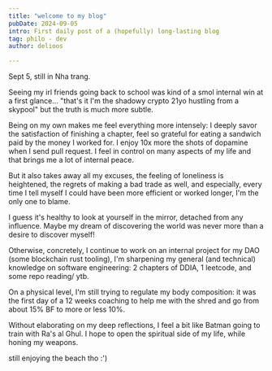 ```yaml
---
title: "welcome to my blog"
pubDate: 2024-09-05
intro: First daily post of a (hopefully) long-lasting blog
tag: philo - dev
author: delioos 

---
```

Sept 5, still in Nha trang.

Seeing my irl friends going back to school was kind of a smol internal win at a first glance... "that's it I'm the shadowy crypto 21yo hustling from a skypool" but the truth is much more subtle.

Being on my own makes me feel everything more intensely:
I deeply savor the satisfaction of finishing a chapter, feel so grateful for eating a sandwich paid by the money I worked for.
I enjoy 10x more the shots of dopamine when I send pull request.
I feel in control on many aspects of my life and that brings me a lot of internal peace.

But it also takes away all my excuses, the feeling of loneliness is heightened, the regrets of making a bad trade as well, and especially, every time I tell myself I could have been more efficient or worked longer, I'm the only one to blame. 

I guess it's healthy to look at yourself in the mirror, detached from any influence.
Maybe my dream of discovering the world was never more than a desire to discover myself!

Otherwise, concretely, I continue to work on an internal project for my DAO (some blockchain rust tooling), I'm sharpening my general (and technical) knowledge on software engineering: 2 chapters of DDIA, 1 leetcode, and some repo reading/ ytb.

On a physical level, I'm still trying to regulate my body composition: it was the first day of a 12 weeks coaching to help me with the shred and go from about 15% BF to more or less 10%.

Without elaborating on my deep reflections, I feel a bit like Batman going to train with Ra's al Ghul. I hope to open the spiritual side of my life, while honing my weapons.

still enjoying the beach tho :')
